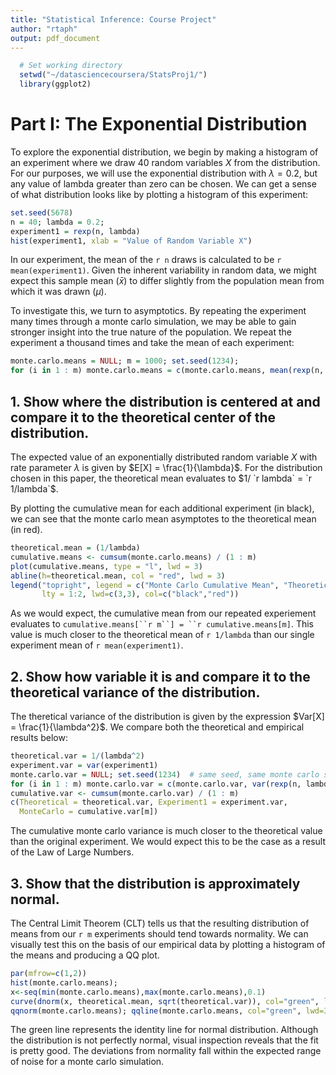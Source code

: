 ```yaml
---
title: "Statistical Inference: Course Project"
author: "rtaph"
output: pdf_document
---
```


```r
  # Set working directory
  setwd("~/datasciencecoursera/StatsProj1/")
  library(ggplot2)
```
# Part I: The Exponential Distribution
To explore the exponential distribution, we begin by making a histogram of an experiment where we draw 40 random variables $X$ from the distribution. For our purposes, we will use the exponential distribution with $\lambda = 0.2$, but any value of lambda greater than zero can be chosen. We can get a sense of what distribution looks like by plotting a histogram of this experiment:

```r
set.seed(5678)
n = 40; lambda = 0.2;
experiment1 = rexp(n, lambda)
hist(experiment1, xlab = "Value of Random Variable X")
```

In our experiment, the mean of the `r n` draws is calculated to be `r mean(experiment1)`. Given the inherent variability in random data, we might expect this sample mean ($\bar{x}$) to differ slightly from the population mean from which it was drawn ($\mu$).

To investigate this, we turn to asymptotics. By repeating the experiment many times through a monte carlo simulation, we may be able to gain stronger insight into the true nature of the population. We repeat the experiment a thousand times and take the mean of each experiment: 

```r
monte.carlo.means = NULL; m = 1000; set.seed(1234);
for (i in 1 : m) monte.carlo.means = c(monte.carlo.means, mean(rexp(n, lambda)))
```

## 1. Show where the distribution is centered at and compare it to the theoretical center of the distribution.

The expected value of an exponentially distributed random variable $X$ with rate parameter $\lambda$ is given by $E[X] = \frac{1}{\lambda}$. For the distribution chosen in this paper, the theoretical mean evaluates to $1/ `r lambda` = `r 1/lambda`$.

By plotting the cumulative mean for each additional experiment (in black), we can see that the monte carlo mean asymptotes to the theoretical mean (in red).

```r
theoretical.mean = (1/lambda)
cumulative.means <- cumsum(monte.carlo.means) / (1 : m)
plot(cumulative.means, type = "l", lwd = 3)
abline(h=theoretical.mean, col = "red", lwd = 3)
legend("topright", legend = c("Monte Carlo Cumulative Mean", "Theoretical Mean"), 
       lty = 1:2, lwd=c(3,3), col=c("black","red"))
```

As we would expect, the cumulative mean from our repeated experiement evaluates to `cumulative.means[``r m``] = ``r cumulative.means[m]`. This value is much closer to the theoretical mean of `r 1/lambda` than our single experiment mean of `r mean(experiment1)`.

## 2. Show how variable it is and compare it to the theoretical variance of the distribution.

The theretical variance of the distribution is given by the expression $Var[X] = \frac{1}{\lambda^2}$. We compare both the theoretical and empirical results below:

```r
theoretical.var = 1/(lambda^2)
experiment.var = var(experiment1)
monte.carlo.var = NULL; set.seed(1234)  # same seed, same monte carlo simulation
for (i in 1 : m) monte.carlo.var = c(monte.carlo.var, var(rexp(n, lambda)))
cumulative.var <- cumsum(monte.carlo.var) / (1 : m)
c(Theoretical = theoretical.var, Experiment1 = experiment.var, 
  MonteCarlo = cumulative.var[m])
```

The cumulative monte carlo variance is much closer to the theoretical value than the original experiment. We would expect this to be the case as a result of the Law of Large Numbers.

## 3. Show that the distribution is approximately normal.

The Central Limit Theorem (CLT) tells us that the resulting distribution of means from our `r m` experiments should tend towards normality. We can visually test this on the basis of our empirical data by plotting a histogram of the means and producing a QQ plot.
```r
par(mfrow=c(1,2))
hist(monte.carlo.means); 
x<-seq(min(monte.carlo.means),max(monte.carlo.means),0.1) 
curve(dnorm(x, theoretical.mean, sqrt(theoretical.var)), col="green", lwd=3, add=TRUE, yaxt="n")
qqnorm(monte.carlo.means); qqline(monte.carlo.means, col="green", lwd=3)
```

The green line represents the identity line for normal distribution. Although the distribution is not perfectly normal, visual inspection reveals that the fit is pretty good. The deviations from normality fall within the expected range of noise for a monte carlo simulation. 



